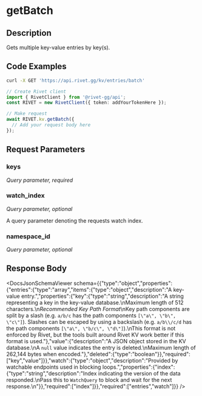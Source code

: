 

# getBatch

## Description

Gets multiple key-value entries by key(s).


## Code Examples

<CodeGroup title='Request' tag='GET' label='https://api.rivet.gg/kv/entries/batch'>

```bash {{ title: 'cURL' }}
curl -X GET 'https://api.rivet.gg/kv/entries/batch'
```

```ts
// Create Rivet client
import { RivetClient } from '@rivet-gg/api';
const RIVET = new RivetClient({ token: addYourTokenHere });

// Make request
await RIVET.kv.getBatch({
  // Add your request body here
});
```

</CodeGroup>


## Request Parameters


### keys

_Query parameter, required_





### watch_index

_Query parameter, optional_


A query parameter denoting the requests watch index.


### namespace_id

_Query parameter, optional_





## Response Body

<DocsJsonSchemaViewer schema={{"type":"object","properties":{"entries":{"type":"array","items":{"type":"object","description":"A key-value entry.","properties":{"key":{"type":"string","description":"A string representing a key in the key-value database.\nMaximum length of 512 characters.\n*Recommended Key Path Format*\nKey path components are split by a slash (e.g. `a/b/c` has the path components `[\"a\", \"b\", \"c\"]`). Slashes can be escaped by using a backslash (e.g. `a/b\\/c/d` has the path components `[\"a\", \"b/c\", \"d\"]`).\nThis format is not enforced by Rivet, but the tools built around Rivet KV work better if this format is used."},"value":{"description":"A JSON object stored in the KV database.\nA `null` value indicates the entry is deleted.\nMaximum length of 262,144 bytes when encoded."},"deleted":{"type":"boolean"}},"required":["key","value"]}},"watch":{"type":"object","description":"Provided by watchable endpoints used in blocking loops.","properties":{"index":{"type":"string","description":"Index indicating the version of the data responded.\nPass this to `WatchQuery` to block and wait for the next response.\n"}},"required":["index"]}},"required":["entries","watch"]}} />

